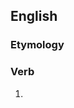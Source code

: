 ==English==

===Etymology===
{{suffix|en|exceed|est|nocat=1}}

===Verb===
{{head|en|verb form}}

# {{en-archaic second-person singular of|exceed|lang=en}}